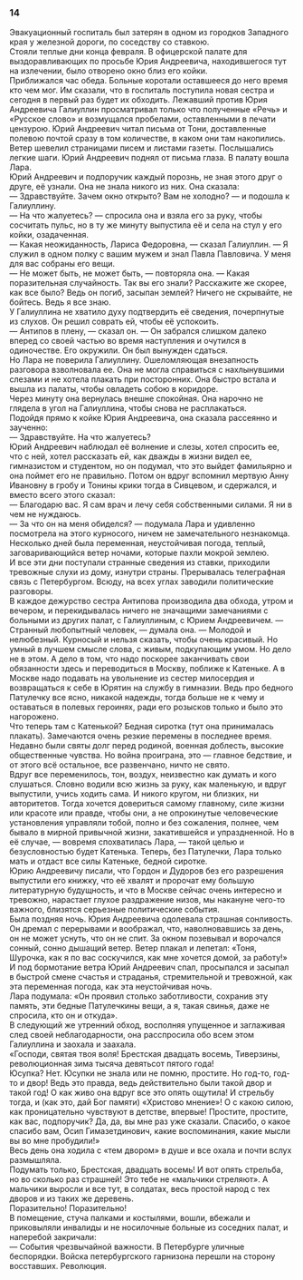 ### 14 {-}

Эвакуационный госпиталь был затерян в одном из городков Западного края у железной дороги, по соседству со ставкою.<br/> Стояли теплые дни конца февраля. В офицерской палате для выздоравливающих по просьбе Юрия Андреевича, находившегося тут на излечении, было отворено окно близ его койки.<br/> Приближался час обеда. Больные коротали оставшееся до него время кто чем мог. Им сказали, что в госпиталь поступила новая сестра и сегодня в первый раз будет их обходить. Лежавший против Юрия Андреевича Галиуллин просматривал только что полученные «Речь» и «Русское слово» и возмущался пробелами, оставленными в печати цензурою. Юрий Андреевич читал письма от Тони, доставленные полевою почтой сразу в том количестве, в каком они там накопились. Ветер шевелил страницами писем и листами газеты. Послышались легкие шаги. Юрий Андреевич поднял от письма глаза. В палату вошла Лара.<br/> Юрий Андреевич и подпоручик каждый порознь, не зная этого друг о друге, её узнали. Она не знала никого из них. Она сказала:<br/> — Здравствуйте. Зачем окно открыто? Вам не холодно? — и подошла к Галиуллину.<br/> — На что жалуетесь? — спросила она и взяла его за руку, чтобы сосчитать пульс, но в ту же минуту выпустила её и села на стул у его койки, озадаченная.<br/> — Какая неожиданность, Лариса Федоровна, — сказал Галиуллин. — Я служил в одном полку с вашим мужем и знал Павла Павловича. У меня для вас собраны его вещи.<br/> — Не может быть, не может быть, — повторяла она. — Какая поразительная случайность. Так вы его знали? Расскажите же скорее, как все было? Ведь он погиб, засыпан землей? Ничего не скрывайте, не бойтесь. Ведь я все знаю.<br/> У Галиуллина не хватило духу подтвердить её сведения, почерпнутые из слухов. Он решил соврать ей, чтобы её успокоить.<br/> — Антипов в плену, — сказал он. — Он забрался слишком далеко вперед со своей частью во время наступления и очутился в одиночестве. Его окружили. Он был вынужден сдаться.<br/> Но Лара не поверила Галиуллину. Ошеломляющая внезапность разговора взволновала ее. Она не могла справиться с нахлынувшими слезами и не хотела плакать при посторонних. Она быстро встала и вышла из палаты, чтобы овладеть собою в коридоре.<br/> Через минуту она вернулась внешне спокойная. Она нарочно не глядела в угол на Галиуллина, чтобы снова не расплакаться.<br/> Подойдя прямо к койке Юрия Андреевича, она сказала рассеянно и заученно:<br/> — Здравствуйте. На что жалуетесь?<br/> Юрий Андреевич наблюдал её волнение и слезы, хотел спросить ее, что с ней, хотел рассказать ей, как дважды в жизни видел ее, гимназистом и студентом, но он подумал, что это выйдет фамильярно и она поймет его не правильно. Потом он вдруг вспомнил мертвую Анну Ивановну в гробу и Тонины крики тогда в Сивцевом, и сдержался, и вместо всего этого сказал:<br/> — Благодарю вас. Я сам врач и лечу себя собственными силами. Я ни в чем не нуждаюсь.<br/> — За что он на меня обиделся? — подумала Лара и удивленно посмотрела на этого курносого, ничем не замечательного незнакомца.<br/> Несколько дней была переменная, неустойчивая погода, теплый, заговаривающийся ветер ночами, которые пахли мокрой землею.<br/> И все эти дни поступали странные сведения из ставки, приходили тревожные слухи из дому, изнутри страны. Прерывалась телеграфная связь с Петербургом. Всюду, на всех углах заводили политические разговоры.<br/> В каждое дежурство сестра Антипова производила два обхода, утром и вечером, и перекидывалась ничего не значащими замечаниями с больными из других палат, с Галиуллиным, с Юрием Андреевичем. — Странный любопытный человек, — думала она. — Молодой и нелюбезный. Курносый и нельзя сказать, чтобы очень красивый. Но умный в лучшем смысле слова, с живым, подкупающим умом. Но дело не в этом. А дело в том, что надо поскорее заканчивать свои обязанности здесь и переводиться в Москву, поближе к Катеньке. А в Москве надо подавать на увольнение из сестер милосердия и возвращаться к себе в Юрятин на службу в гимназии. Ведь про бедного Патулечку все ясно, никакой надежды, тогда больше не к чему и оставаться в полевых героинях, ради его розысков только и было это нагорожено.<br/> Что теперь там с Катенькой? Бедная сиротка (тут она принималась плакать). Замечаются очень резкие перемены в последнее время. Недавно были святы долг перед родиной, военная доблесть, высокие общественные чувства. Но война проиграна, это — главное бедствие, и от этого всё остальное, все развенчано, ничто не свято.<br/> Вдруг все переменилось, тон, воздух, неизвестно как думать и кого слушаться. Словно водили всю жизнь за руку, как маленькую, и вдруг выпустили, учись ходить сама. И никого кругом, ни близких, ни авторитетов. Тогда хочется довериться самому главному, силе жизни или красоте или правде, чтобы они, а не опрокинутые человеческие установления управляли тобой, полно и без сожаления, полнее, чем бывало в мирной привычной жизни, закатившейся и упраздненной. Но в её случае, — вовремя спохватилась Лара, — такой целью и безусловностью будет Катенька. Теперь, без Патулечки, Лара только мать и отдаст все силы Катеньке, бедной сиротке.<br/> Юрию Андреевичу писали, что Гордон и Дудоров без его разрешения выпустили его книжку, что её хвалят и пророчат ему большую литературную будущность, и что в Москве сейчас очень интересно и тревожно, нарастает глухое раздражение низов, мы накануне чего-то важного, близятся серьезные политические события.<br/> Была поздняя ночь. Юрия Андреевича одолевала страшная сонливость. Он дремал с перерывами и воображал, что, наволновавшись за день, он не может уснуть, что он не спит. За окном позевывал и ворочался сонный, сонно дышащий ветер. Ветер плакал и лепетал: «Тоня, Шурочка, как я по вас соскучился, как мне хочется домой, за работу!» И под бормотание ветра Юрий Андреевич спал, просыпался и засыпал в быстрой смене счастья и страданья, стремительной и тревожной, как эта переменная погода, как эта неустойчивая ночь.<br/> Лара подумала: «Он проявил столько заботливости, сохранив эту память, эти бедные Патулечкины вещи, а я, такая свинья, даже не спросила, кто он и откуда».<br/> В следующий же утренний обход, восполняя упущенное и заглаживая след своей неблагодарности, она расспросила обо всем этом Галиуллина и заохала и заахала.<br/> «Господи, святая твоя воля! Брестская двадцать восемь, Тиверзины, революционная зима тысяча девятьсот пятого года!<br/> Юсупка? Нет. Юсупки не знала или не помню, простите. Но год-то, год-то и двор! Ведь это правда, ведь действительно были такой двор и такой год! О как живо она вдруг все это опять ощутила! И стрельбу тогда, и (как это, дай Бог памяти) «Христово мнение»! О с какою силою, как проницательно чувствуют в детстве, впервые! Простите, простите, как вас, подпоручик? Да, да, вы мне раз уже сказали. Спасибо, о какое спасибо вам, Осип Гимазетдинович, какие воспоминания, какие мысли вы во мне пробудили!»<br/> Весь день она ходила с «тем двором» в душе и все охала и почти вслух размышляла.<br/> Подумать только, Брестская, двадцать восемь! И вот опять стрельба, но во сколько раз страшней! Это тебе не «мальчики стреляют». А мальчики выросли и все тут, в солдатах, весь простой народ с тех дворов и из таких же деревень.<br/> Поразительно! Поразительно!<br/> В помещение, стуча палками и костылями, вошли, вбежали и приковыляли инвалиды и не носилочные больные из соседних палат, и наперебой закричали:<br/> — События чрезвычайной важности. В Петербурге уличные беспорядки. Войска петербургского гарнизона перешли на сторону восставших. Революция.

